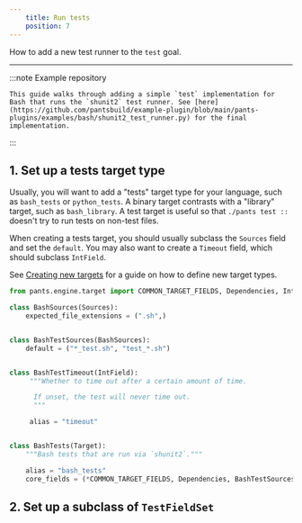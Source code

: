 ```yaml
---
    title: Run tests
    position: 7
---
```


How to add a new test runner to the `test` goal.

---

:::note Example repository

```
This guide walks through adding a simple `test` implementation for Bash that runs the `shunit2` test runner. See [here](https://github.com/pantsbuild/example-plugin/blob/main/pants-plugins/examples/bash/shunit2_test_runner.py) for the final implementation.

```

:::

## 1. Set up a tests target type

Usually, you will want to add a "tests" target type for your language, such as `bash_tests` or `python_tests`. A binary target contrasts with a "library" target, such as `bash_library`. A test target is useful so that `./pants test ::` doesn't try to run tests on non-test files.

When creating a tests target, you should usually subclass the `Sources` field and set the `default`. You may also want to create a `Timeout` field, which should subclass `IntField`.

See [Creating new targets](../the-target-api/creating-new-targets.mdx) for a guide on how to define new target types.

```python
from pants.engine.target import COMMON_TARGET_FIELDS, Dependencies, IntField, Sources, Target

class BashSources(Sources):
    expected_file_extensions = (".sh",)


class BashTestSources(BashSources):
    default = ("*_test.sh", "test_*.sh")


class BashTestTimeout(IntField):
     """Whether to time out after a certain amount of time.

      If unset, the test will never time out.
      """

     alias = "timeout"


class BashTests(Target):
    """Bash tests that are run via `shunit2`."""

    alias = "bash_tests"
    core_fields = (*COMMON_TARGET_FIELDS, Dependencies, BashTestSources, BashTestTimeout)

```

## 2. Set up a subclass of `TestFieldSet`

